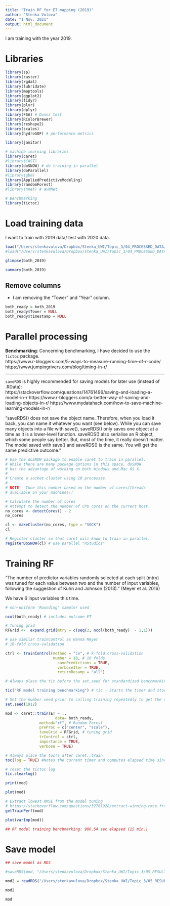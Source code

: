 ```yaml
---
title: "Train RF for ET mapping (2019)"
author: "Stenka Vulova"
date: "1 Nov. 2021"
output: html_document
---
```


I am training with the year 2019.

# Libraries 

```r

library(sp)
library(raster)
library(rgdal)
library(lubridate)
library(maptools)
library(ggplot2)
library(tidyr)
library(plyr)
library(dplyr)
library(FSA) # Dunns test
library(RColorBrewer)
library(reshape2)
library(scales)
library(hydroGOF) # performance metrics

library(janitor)

# machine learning libraries 
library(caret)
#library(CAST)
library(doSNOW) # do training in parallel
library(doParallel) 
#library(gbm)
library(AppliedPredictiveModeling)
library(randomForest)
#library(nnet) # avNNet

# Benchmarking 
library(tictoc)

```

# Load training data 

I want to train with 2019 data/ test with 2020 data.

```r

load("/Users/stenkavulova/Dropbox/Stenka_UWI/Topic_3/04_PROCESSED_DATA/20211026_QC/both/both_2019.RData")
#load("/Users/stenkavulova/Dropbox/Stenka_UWI/Topic_3/04_PROCESSED_DATA/20211026_QC/both/both_2020.RData")

glimpse(both_2019)

summary(both_2019)

```

## Remove columns 

* I am removing the "Tower" and "Year" column.

```r

both_ready = both_2019 
both_ready$Tower = NULL
both_ready$timestamp = NULL

```

# Parallel processing 

**Benchmarking**:
Concerning benchmarking, I have decided to use the `tictoc` package.  
https://www.r-bloggers.com/5-ways-to-measure-running-time-of-r-code/  
https://www.jumpingrivers.com/blog/timing-in-r/ 

***

`saveRDS` is highly recommended for saving models for later use (instead of .RData):  
https://stackoverflow.com/questions/14761496/saving-and-loading-a-model-in-r 
https://www.r-bloggers.com/a-better-way-of-saving-and-loading-objects-in-r/ 
https://www.mydatahack.com/how-to-save-machine-learning-models-in-r/ 

"saveRDS() does not save the object name. Therefore, when you load it back, you can name it whatever you want (see below). While you can save many objects into a file with save(), saveRDS() only saves one object at a time as it is a lower-level function. saveRDS() also serialise an R object, which some people say better. But, most of the time, it really doesn’t matter. The model saved with save() and saveRDS() is the same. You will get the same predictive outcome."  



```r

# Use the doSNOW package to enable caret to train in parallel.
# While there are many package options in this space, doSNOW
# has the advantage of working on both Windows and Mac OS X.
#
# Create a socket cluster using 10 processes. 
#
# NOTE - Tune this number based on the number of cores/threads 
# available on your machine!!!

# Calculate the number of cores
# Attempt to detect the number of CPU cores on the current host.
no_cores <- detectCores() - 2
no_cores

cl <- makeCluster(no_cores, type = "SOCK")
cl

# Register cluster so that caret will know to train in parallel.
registerDoSNOW(cl) # use parallel "RStudios" 

```

# Training RF

"The number of predictor variables randomly selected at each split (mtry) was tuned for each value between two and the number of input variables, following the suggestion of Kuhn and Johnson (2013)." (Meyer et al. 2016)  

We have 6 input variables this time. 

```r

# non-uniform 'Rounding' sampler used

ncol(both_ready) # includes outcome ET 

# Tuning grid
RFGrid <-  expand.grid(mtry = c(seq(2, ncol(both_ready)  - 1,1)))

# use similar trainControl as Hanna Meyer
# 10-fold cross-validation

ctrl <- trainControl(method = "cv", # k-fold cross-validation
                     number = 10, # 10 folds 
                       savePredictions = TRUE,
                       verboseIter = TRUE,
                       returnResamp = "all")

# Always place the tic before the set.seed for standardized benchmarking 

tic("RF model training benchmarking") # tic - Starts the timer and stores the start time and the message on the stack.

# Set the number seed prior to calling training repeatedly to get the same resamples across calls. 
set.seed(1912)

mod <- caret::train(ET ~ .,
                      data= both_ready,
               method="rf", # Random Forest
               preProc = c("center", "scale"),
               tuneGrid = RFGrid, # tuning grid
               trControl = ctrl,
               importance = TRUE,
               verbose = TRUE)

# Always place the toc() after caret::train
toc(log = TRUE) #Notes the current timer and computes elapsed time since the matching call to tic(). When quiet is FALSE, prints the associated message and the elapsed time.

# reset the tictoc log 
tic.clearlog()

print(mod)

plot(mod)

# Extract lowest RMSE from the model tuning 
# https://stackoverflow.com/questions/32701928/extract-winning-rmse-from-optimal-r-caret-model 
getTrainPerf(mod)

plot(varImp(mod))

## RF model training benchmarking: 906.54 sec elapsed (15 min.)

```

# Save model 

```r

## save model as RDS 

#saveRDS(mod, "/Users/stenkavulova/Dropbox/Stenka_UWI/Topic_3/05_RESULTS/20211101_RF_models/Train_2019/Mod_Train2019_RF.rds")

mod2 = readRDS("/Users/stenkavulova/Dropbox/Stenka_UWI/Topic_3/05_RESULTS/20211101_RF_models/Train_2019/Mod_Train2019_RF.rds")

mod2

mod

```